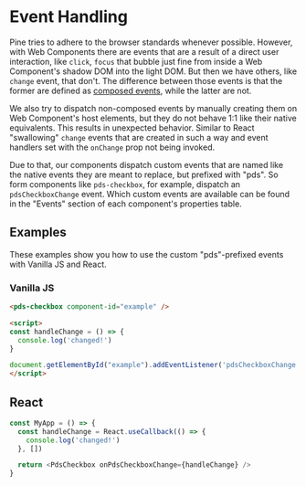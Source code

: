 

<Meta title="Guides/Events"/>

# Event Handling
Pine tries to adhere to the browser standards whenever possible. However, with Web Components there are events that are a result of a direct user
interaction, like `click`, `focus` that bubble just fine from inside a Web Component's shadow DOM into the light DOM. But then we have others,
like `change` event, that don't. The difference between those events is that the former are defined as
[composed events](https://developer.mozilla.org/en-US/docs/Web/API/Event/composed), while the latter are not.


We also try to dispatch non-composed events by manually creating them on Web Component's host elements, but they do not behave 1:1 like their native
equivalents. This results in unexpected behavior. Similar to React "swallowing" `change` events that are created in such a way and event handlers set with
the `onChange` prop not being invoked.

Due to that, our components dispatch custom events that are named like the native events they are meant to replace, but prefixed with "pds". So form components
like `pds-checkbox`, for example, dispatch an `pdsCheckboxChange` event. Which custom events are available can be found in the "Events" section of each component's
properties table.

## Examples

These examples show you how to use the custom "pds"-prefixed events with Vanilla JS and React.

### Vanilla JS

```html
<pds-checkbox component-id="example" />

<script>
const handleChange = () => {
  console.log('changed!')
}

document.getElementById("example").addEventListener('pdsCheckboxChange', handleChange)
</script>
```

## React

```javascript
const MyApp = () => {
  const handleChange = React.useCallback(() => {
    console.log('changed!')
  }, [])

  return <PdsCheckbox onPdsCheckboxChange={handleChange} />
}
```
